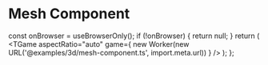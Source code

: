 # Mesh Component


  const onBrowser = useBrowserOnly();
  if (!onBrowser) {
    return null;
  }
  return (
    <TGame
      aspectRatio="auto"
      game={
        new Worker(new URL('@examples/3d/mesh-component.ts', import.meta.url))
      }
    />
  );
};

<Game />
